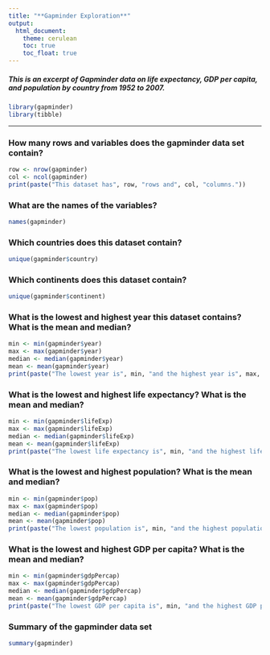 ```yaml
---
title: "**Gapminder Exploration**"
output: 
  html_document:
    theme: cerulean
    toc: true
    toc_float: true
---
```

##### This is an excerpt of Gapminder data on life expectancy, GDP per capita, and population by country from 1952 to 2007.
```r
library(gapminder)
library(tibble)
```

--------------------------------------------------------------------------

### **How many rows and variables does the gapminder data set contain?**
```r
row <- nrow(gapminder)
col <- ncol(gapminder)
print(paste("This dataset has", row, "rows and", col, "columns."))

```
### **What are the names of the variables?**
```r
names(gapminder)
```
### **Which countries does this dataset contain?**
```r
unique(gapminder$country)
```

### **Which continents does this dataset contain?**
```r
unique(gapminder$continent)

```


### **What is the lowest and highest year this dataset contains? What is the mean and median?**
```r
min <- min(gapminder$year)
max <- max(gapminder$year)
median <- median(gapminder$year)
mean <- mean(gapminder$year)
print(paste("The lowest year is", min, "and the highest year is", max, ". The mean is", mean, "and the median is", median, trimws(".")))
```


### **What is the lowest and highest life expectancy? What is the mean and median?**
```r
min <- min(gapminder$lifeExp)
max <- max(gapminder$lifeExp)
median <- median(gapminder$lifeExp)
mean <- mean(gapminder$lifeExp)
print(paste("The lowest life expectancy is", min, "and the highest life expectancy is", max, "years. The mean is", mean, "and the median is", median, "."))

```

### **What is the lowest and highest population? What is the mean and median?**
```r
min <- min(gapminder$pop)
max <- max(gapminder$pop)
median <- median(gapminder$pop)
mean <- mean(gapminder$pop)
print(paste("The lowest population is", min, "and the highest population is", max, ". The mean is", mean, "and the median is", median,"."))

```


### **What is the lowest and highest GDP per capita? What is the mean and median?**
```r
min <- min(gapminder$gdpPercap)
max <- max(gapminder$gdpPercap)
median <- median(gapminder$gdpPercap)
mean <- mean(gapminder$gdpPercap)
print(paste("The lowest GDP per capita is", min, "and the highest GDP per capita is", max, ". The mean is", mean, "and the median is", median, "."))

```

### **Summary of the gapminder data set**
```r
summary(gapminder)

```


